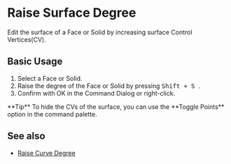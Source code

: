 
# Raise Surface Degree

<Reference shortcut="Shift + S" command="Raise Degree" button="" />

Edit the surface of a Face or Solid by increasing surface Control Vertices(CV).

## Basic Usage

1. Select a Face or Solid.
2. Raise the degree of the Face or Solid by pressing <kbd> Shift + S </kbd>.
3. Confirm with OK in the Command Dialog or right-click.

<VideoPlayer fileName="raise-surface-degree"/>

<Callout type="info" emoji="💡">
    **Tip**
    To hide the CVs of the surface, you can use the **Toggle Points** option in the command palette.
<VideoPlayer fileName="raise-surface-degree-hidepoints"/>
</Callout>

## See also
- [Raise Curve Degree](raise-curve-degree)
